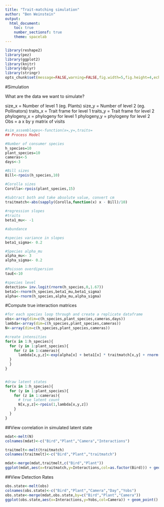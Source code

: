 ```yaml
---
title: "Trait-matching simulation" 
author: "Ben Weinstein"
output:
  html_document:
    toc: true
    number_sectionsf: true
    theme: spacelab
---
```


```r
library(reshape2)
library(pez)
library(ggplot2)
library(knitr)
library(dplyr)
library(stringr)
opts_chunk$set(message=FALSE,warning=FALSE,fig.width=5,fig.height=4,echo=TRUE,cache=F,fig.align='center',fig.path="figure/")
```

#Simulation   

What are the data we want to simulate?

size_x = Number of level 1 (eg. Plants)
size_y = Number of level 2 (eg. Pollinators)
traits_x = Trait frame for level 1
traits_y = Trait frame for level 2
phylogeny_x = phylogeny for level 1
phylogeny_y = phylogeny for level 2
Obs = a x by y matrix of visits

```r
#sim_assemblages<-function(x=,y=,traits=
## Process Model
```

```r
#Number of consumer species
h_species=10
plant_species=10
cameras<-5
days<-3

#Bill sizes
Bill<-rpois(h_species,10)

#Corolla sizes
Corolla<-rpois(plant_species,15)

#Subtract both and take absolute value, convert cm
traitmatch<-abs(sapply(Corolla,function(x) x - Bill)/10)
  
#regression slopes
#traits
beta1_mu<- -1

#abundance

#species variance in slopes
beta1_sigma<- 0.2

#Species alpha_mu 
alpha_mu<- 3
alpha_sigma<- 0.2

#Poisson overdipersion
tauE<-10

#species level
detection= inv.logit(rnorm(h_species,0,1.67))
beta1<-rnorm(h_species,beta1_mu,beta1_sigma)
alpha<-rnorm(h_species,alpha_mu,alpha_sigma)
```

#Compute true interaction matrices

```r
#for each species loop through and create a replicate dataframe
obs<-array(dim=c(h_species,plant_species,cameras,days))
lambda<-array(dim=c(h_species,plant_species,cameras))
N<-array(dim=c(h_species,plant_species,cameras))

#create intensities
for(x in 1:h_species){
  for (y in 1:plant_species){
    for (z in 1:cameras){
      lambda[x,y,z]<-exp(alpha[x] + beta1[x] * traitmatch[x,y] + rnorm(1,0,1/sqrt(tauE)))
  }
  }
}


#draw latent states
for(x in 1:h_species){
  for (y in 1:plant_species){
    for (z in 1:cameras){
      # true latent count
      N[x,y,z]<-rpois(1,lambda[x,y,z])
    }
  }
}
```

##View correlation in simulated latent state

```r
mdat<-melt(N)
colnames(mdat)<-c("Bird","Plant","Camera","Interactions")

traitmelt<-melt(traitmatch)
colnames(traitmelt)<-c("Bird","Plant","traitmatch")

mdat<-merge(mdat,traitmelt,c("Bird","Plant"))
ggplot(mdat,aes(x=traitmatch,y=Interactions,col=as.factor(Bird))) + geom_point() + geom_smooth(aes(group=1),method="glm",method.args = list(family = "poisson")) + labs(col="Bird") + xlab("Absolute value of Bill Length - Corolla Length ")
```

##View Detection Rates

```r
obs.state<-melt(obs)
colnames(obs.state)<-c("Bird","Plant","Camera","Day","Yobs")
obs.state<-merge(mdat,obs.state,by=c("Bird","Plant","Camera"))
ggplot(obs.state,aes(x=Interactions,y=Yobs,col=Camera)) + geom_point() + theme_bw() + geom_abline() + coord_equal()
```

